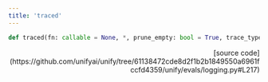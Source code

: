 ```yaml
---
title: 'traced'
---
```


```python
def traced(fn: callable = None, *, prune_empty: bool = True, trace_type: str = "span"):
```

<p align="right">[source code](https://github.com/unifyai/unify/tree/61138472cde8d2f1b2b1849550a6961fccfd4359/unify/evals/logging.py#L217)</p>

